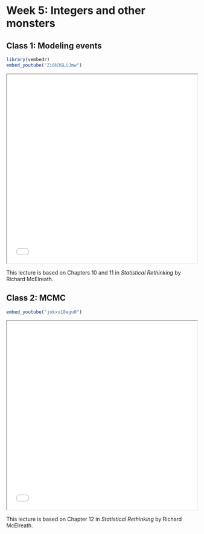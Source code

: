 # Week 5: Integers and other monsters

## Class 1: Modeling events


::: {.content-visible when-format="html"}

```r
library(vembedr)
embed_youtube("Zi6N3GLUJmw")
```

:::

<iframe src="lectures/lecture05-1.html" width="100%" height="500px"></iframe>

This lecture is based on Chapters 10 and 11 in _Statistical Rethinking_ by Richard McElreath.

## Class 2: MCMC

::: {.content-visible when-format="html"}

```r
embed_youtube("jokxu18egu0")
```

:::

<iframe src="lectures/lecture05-2.html" width="100%" height="500px"></iframe>

This lecture is based on Chapter 12 in _Statistical Rethinking_ by Richard McElreath.

